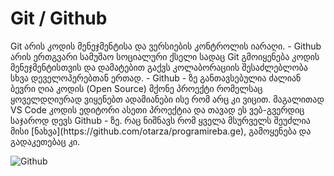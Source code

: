 # Git / Github

<Callout type='info' emoji="ℹ️">
  Git არის კოდის მენეჯმენტისა და ვერსიების კონტროლის იარაღი. 
</Callout>
- Github არის ერთგვარი სამუშაო სოციალური ქსელი სადაც Git გმოიყენება კოდის მენეჯმენტისთვის და დამატებით გაქვს კოლაბორაციის შესაძლებლობა სხვა დეველოპერებთან ერთად. 
- Github - ზე განთავსებულია ძალიან ბევრი ღია კოდის (Open Source) მქონე პროექტი რომელსაც ყოველდღიურად ვიყენებთ ადამიანები ისე რომ არც კი ვიცით. მაგალითად VS Code კოდის ედიტორი ასეთი პროექტია და თავად ეს ვებ-გვერდიც საჯაროდ დევს Github - ზე. რაც ნიშნავს რომ ყველა მსურველს შეუძლია მისი [ნახვა](https://github.com/otarza/programireba.ge), გამოყენება და გადაკეთებაც კი. 

![Github](/images/github.png)